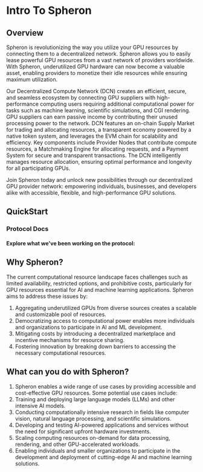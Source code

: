 
# Intro To Spheron

<VideoPlayer embedId="nsNedk1Z3Pg" />

## Overview

Spheron is revolutionizing the way you utilize your GPU resources by connecting them to a decentralized network. Spheron allows you to easily lease powerful GPU resources from a vast network of providers worldwide. With Spheron, underutilized GPU hardware can now become a valuable asset, enabling providers to monetize their idle resources while ensuring maximum utilization. 

Our Decentralized Compute Network (DCN) creates an efficient, secure, and seamless ecosystem by connecting GPU suppliers with high-performance computing users requiring additional computational power for tasks such as machine learning, scientific simulations, and CGI rendering. GPU suppliers can earn passive income by contributing their unused processing power to the network. DCN features an on-chain Supply Market for trading and allocating resources, a transparent economy powered by a native token system, and leverages the EVM chain for scalability and efficiency. Key components include Provider Nodes that contribute compute resources, a Matchmaking Engine for allocating requests, and a Payment System for secure and transparent transactions. The DCN intelligently manages resource allocation, ensuring optimal performance and longevity for all participating GPUs.

Join Spheron today and unlock new possibilities through our decentralized GPU provider network: empowering individuals, businesses, and developers alike with accessible, flexible, and high-performance GPU solutions.

## QuickStart

### Protocol Docs

#### Explore what we've been working on the protocol:

<QuickStartProtocol />

## Why Spheron?

The current computational resource landscape faces challenges such as limited availability, restricted options, and prohibitive costs, particularly for GPU resources essential for AI and machine learning applications. Spheron aims to address these issues by:

1. Aggregating underutilized GPUs from diverse sources creates a scalable and customizable pool of resources.
2. Democratizing access to computational power enables more individuals and organizations to participate in AI and ML development.
3. Mitigating costs by introducing a decentralized marketplace and incentive mechanisms for resource sharing.
4. Fostering innovation by breaking down barriers to accessing the necessary computational resources.

## What can you do with Spheron?

1. Spheron enables a wide range of use cases by providing accessible and cost-effective GPU resources. Some potential use cases include:
2. Training and deploying large language models (LLMs) and other intensive AI models.
3. Conducting computationally intensive research in fields like computer vision, natural language processing, and scientific simulations.
4. Developing and testing AI-powered applications and services without the need for significant upfront hardware investments.
5. Scaling computing resources on-demand for data processing, rendering, and other GPU-accelerated workloads.
6. Enabling individuals and smaller organizations to participate in the development and deployment of cutting-edge AI and machine learning solutions.

